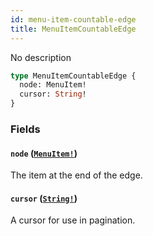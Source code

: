 ```yaml
---
id: menu-item-countable-edge
title: MenuItemCountableEdge
---
```


No description

```graphql
type MenuItemCountableEdge {
  node: MenuItem!
  cursor: String!
}
```

### Fields

#### `node` ([`MenuItem!`](/api-reference/objects/menu-item.mdx))

The item at the end of the edge.

#### `cursor` ([`String!`](/api-reference/scalars/string.mdx))

A cursor for use in pagination.
